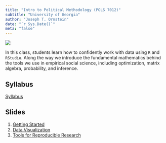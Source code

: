 ```yaml
---
title: "Intro to Political Methodology (POLS 7012)"
subtitle: "University of Georgia"
author: "Joseph T. Ornstein"
date: "`r Sys.Date()`"
meta: "false"
---
```


[![](syllabus/img/certainty.png)](https://xkcd.com/263/)

In this class, students learn how to confidently work with data using `R` and `RStudio`. Along the way we introduce the fundamental mathematics behind the tools we use in empirical social science, including optimization, matrix algebra, probability, and inference. 

## Syllabus

[Syllabus](syllabus/POLS-7012-syllabus.pdf)

## Slides

1. [Getting Started](slides/01-Getting-Started/01-Getting-Started.html)
2. [Data Visualization](slides/02-Data-Visualization/02-Data-Visualization.html)
3. [Tools for Reproducible Research](slides/03-Tools-for-Reproducible-Research/03-Tools-for-Reproducible-Research.html)